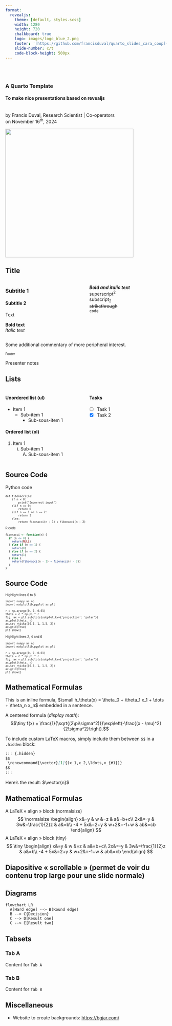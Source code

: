 ```yaml
---
format: 
  revealjs:
    theme: [default, styles.scss]
    width: 1280
    height: 720
    chalkboard: true
    logo: images/logo_blue_2.png
    footer: '[https://github.com/francisduval/quarto_slides_cara_coop](https://github.com/francisduval/quarto_slides_cara_coop)'
    slide-number: c/t
    code-block-height: 500px
---
```


## {.diapo-titre background-color='white'}

<br>

### A Quarto Template
#### To make nice presentations based on revealjs

<br>
[by]{.lightgrey .small} Francis Duval, Research Scientist | Co-operators
<br>
[on]{.lightgrey .small} November 16^th^, 2024

![](images/logo-white.png){.absolute bottom=25 right=0 width=400}

## Title

:::: {.columns}

::: {.column width="50%"}

### Subtitle 1

#### Subtitle 2


Text

**Bold text**  
*Italic text*

:::

::: {.column width="50%"}
***Bold and italic text***  
superscript^2^  
subscript~2~  
~~strikethrough~~  
`code`
:::

::::

::: aside
Some additional commentary of more peripheral interest.
:::

::: {.footer style='font-size: 10px'}
Footer
:::

::: {.notes}
Presenter notes
:::

## Lists


:::: {.columns}

::: {.column width="50%"}
#### Unordered list (ul)

* Item 1
    + Sub-item 1
        - Sub-sous-item 1

#### Ordered list (ol)

1. Item 1
    i) Sub-item 1
         A.  Sub-sous-item 1
:::

::: {.column width="50%"}
#### Tasks

- [ ] Task 1
- [x] Task 2
:::

::::


## Source Code

Python code

::: {style="font-size: 0.7em;"}
```.python
def fibonacci(n):
    if n < 0:
        print('Incorrect input')
    elif n == 0:
        return 0
    elif n == 1 or n == 2:
        return 1
    else:
        return fibonacci(n - 1) + fibonacci(n - 2)
```


R code  
```.r
fibonacci <- function(n) {
  if (n <= 0) {
    return(NULL)
  } else if (n == 1) {
    return(0)
  } else if (n == 2) {
    return(1)
  } else {
    return(fibonacci(n - 1) + fibonacci(n - 2))
  }
}
```
:::

## Source Code

::: {style="font-size: 0.7em;"}
Highlight lines 6 to 8
```.python
import numpy as np
import matplotlib.pyplot as plt

r = np.arange(0, 2, 0.01)
theta = 2 * np.pi * r
fig, ax = plt.subplots(subplot_kw={'projection': 'polar'})
ax.plot(theta, r)
ax.set_rticks([0.5, 1, 1.5, 2])
ax.grid(True)
plt.show()
```  

Highlight lines 2, 4 and 6
```.python
import numpy as np
import matplotlib.pyplot as plt

r = np.arange(0, 2, 0.01)
theta = 2 * np.pi * r
fig, ax = plt.subplots(subplot_kw={'projection': 'polar'})
ax.plot(theta, r)
ax.set_rticks([0.5, 1, 1.5, 2])
ax.grid(True)
plt.show()
```
:::


## Mathematical Formulas

::: {.hidden}
$$
  \renewcommand{\vector}[1]{(x_1,x_2,\ldots,x_{#1})}
$$
:::

This is an inline formula, $\small h_\theta(x) = \theta_0 + \theta_1 x_1 + \dots + \theta_n x_n$ embedded in a sentence.

A centered formula (*display math*):
$$\tiny f(x) = \frac{1}{\sqrt{(2\pi\sigma^2)}}\exp\left(-\frac{(x - \mu)^2}{2\sigma^2}\right).$$

To include custom LaTeX macros, simply include them between `$$` in a `.hidden` block:
```markdown
::: {.hidden}
$$
 \renewcommand{\vector}[1]{(x_1,x_2,\ldots,x_{#1})}
$$
:::
```

Here's the result: $\vector{n}$


## Mathematical Formulas

A LaTeX « align » block (normalsize)
$$
\normalsize
\begin{align}
x&=y           &  w &=z              &  a&=b+c\\
2x&=-y         &  3w&=\frac{1}{2}z   &  a&=b\\
-4 + 5x&=2+y   &  w+2&=-1+w          &  ab&=cb
\end{align}
$$
A LaTeX « align » block (tiny)
$$
\tiny
\begin{align}
x&=y           &  w &=z              &  a&=b+c\\
2x&=-y         &  3w&=\frac{1}{2}z   &  a&=b\\
-4 + 5x&=2+y   &  w+2&=-1+w          &  ab&=cb
\end{align}
$$

## Diapositive « scrollable » (permet de voir du contenu trop large pour une slide normale) {.scrollable}



## Diagrams

```mermaid
flowchart LR
  A[Hard edge] --> B(Round edge)
  B --> C{Decision}
  C --> D[Result one]
  C --> E[Result two]
```


## Tabsets

::: {.panel-tabset}

### Tab A

Content for `Tab A`

### Tab B

Content for `Tab B`

:::


## Miscellaneous

- Website to create backgrounds: [https://bgjar.com/](https://bgjar.com/)

<!-- ::: {.callout-note appearance="simple"} -->
<!-- ## Représentation vectorielle -->
<!-- Une manière de convertir une chaine de caractères en **nombres** sous forme d'un **vecteur**. -->
<!-- ::: -->

<!-- ![](images/embeddings.jpg) -->

<!-- ## Représentation vectorielle (embedding) -->

<!-- - Un vecteur seul n'a pas de signification. -->
<!-- - C'est lorsqu'on encode plusieurs phrases qu'on obtient du sens. -->

<!-- ![](images/embeddings_2.png) -->

